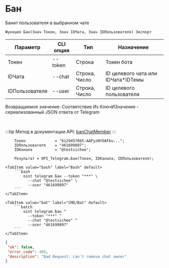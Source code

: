 ﻿---
sidebar_position: 1
---


# Бан
 Банит пользователя в выбранном чате



`Функция Бан(Знач Токен, Знач IDЧата, Знач IDПользователя) Экспорт`

  | Параметр | CLI опция | Тип | Назначение |
  |-|-|-|-|
  | Токен | --token | Строка | Токен бота |
  | IDЧата | --chat | Строка, Число | ID целевого чата или IDЧата*IDТемы |
  | IDПользователя | --user | Строка, Число | ID целевого пользователя |

  
  Возвращаемое значение:   Соответствие Из КлючИЗначение - сериализованный JSON ответа от Telegram

<br/>

:::tip
Метод в документации API: [banChatMember](https://core.telegram.org/bots/api#banchatmember)
:::
<br/>


```bsl title="Пример кода"
    Токен             = "6129457865:AAFyzNYOAFbu...";
    IDПользователя    = "461699897";
    IDКанала          = "@testsichee";

    Результат = OPI_Telegram.Бан(Токен, IDКанала, IDПользователя);
```
    

 <Tabs>
  
    <TabItem value="bash" label="Bash" default>
        ```bash
            oint telegram Бан --token "***" \
              --chat "@testsichee" \
              --user "461699897"
        ```
    </TabItem>
  
    <TabItem value="bat" label="CMD/Bat" default>
        ```batch
            oint telegram Бан ^
              --token "***" ^
              --chat "@testsichee" ^
              --user "461699897"
        ```
    </TabItem>
</Tabs>


```json title="Результат"
{
 "ok": false,
 "error_code": 400,
 "description": "Bad Request: can't remove chat owner"
}
```
